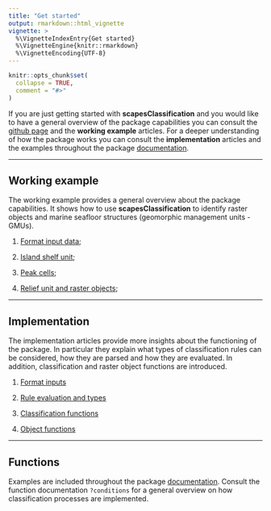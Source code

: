 ```yaml
---
title: "Get started"
output: rmarkdown::html_vignette
vignette: >
  %\VignetteIndexEntry{Get started}
  %\VignetteEngine{knitr::rmarkdown}
  %\VignetteEncoding{UTF-8}
---
```


```r
knitr::opts_chunk$set(
  collapse = TRUE,
  comment = "#>"
)
```

If you are just getting started with **scapesClassification** and you would like to have a general overview of the package capabilities you can consult the [github page](https://ghtaranto.github.io/scapesClassification/) and the **working example** articles. For a deeper understanding of how the package works you can consult the **implementation** articles and the examples throughout the package [documentation](https://ghtaranto.github.io/scapesClassification/reference/index.html).

---

## Working example

The working example provides a general overview about the package capabilities. It shows how to use **scapesClassification** to identify raster objects and marine seafloor structures (geomorphic management units - GMUs).

1. [Format input data](https://ghtaranto.github.io/scapesClassification/articles/ghp/scapesClassification_02_1_DATA.html); 

2. [Island shelf unit](https://ghtaranto.github.io/scapesClassification/articles/ghp/scapesClassification_02_2_ISU.html);

3. [Peak cells](https://ghtaranto.github.io/scapesClassification/articles/ghp/scapesClassification_02_3_PKS.html); 

4. [Relief unit and raster objects](https://ghtaranto.github.io/scapesClassification/articles/ghp/scapesClassification_02_4_OBJ.html);

---

## Implementation

The implementation articles provide more insights about the functioning of the package. In particular they explain what types of classification rules can be considered, how they are parsed and how they are evaluated. In addition, classification and raster object functions are introduced. 

1. [Format inputs](https://ghtaranto.github.io/scapesClassification/articles/ghp/scapesClassification_01_1_FormatInputs.html)

2. [Rule evaluation and types](https://ghtaranto.github.io/scapesClassification/articles/ghp/scapesClassification_01_2_RulesEvalTypes.html)

3. [Classification functions](https://ghtaranto.github.io/scapesClassification/articles/ghp/scapesClassification_01_3_ClassFunctions.html)

4. [Object functions](https://ghtaranto.github.io/scapesClassification/articles/ghp/scapesClassification_01_4_ObjFunctions.html)

---

## Functions

Examples are included throughout the package [documentation](https://ghtaranto.github.io/scapesClassification/reference/index.html). Consult the function documentation `?conditions` for a general overview on how classification processes are implemented. 
